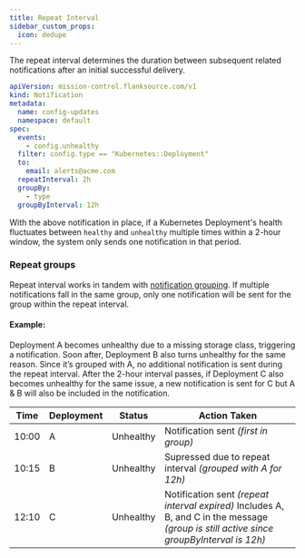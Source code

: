 ```yaml
---
title: Repeat Interval
sidebar_custom_props:
  icon: dedupe
---
```


The repeat interval determines the duration between subsequent related notifications after an initial successful delivery. 

```yaml title="deployment-failed.yaml"
apiVersion: mission-control.flanksource.com/v1
kind: Notification
metadata:
  name: config-updates
  namespace: default
spec:
  events:
    - config.unhealthy
  filter: config.type == "Kubernetes::Deployment"
  to:
    email: alerts@acme.com
  repeatInterval: 2h
  groupBy:
    - type
  groupByInterval: 12h
```

With the above notification in place, if a Kubernetes Deployment's health fluctuates between `healthy` and `unhealthy` multiple times within a 2-hour window, the system only sends one notification in that period.

### Repeat groups

Repeat interval works in tandem with [notification grouping](./grouping.md).
If multiple notifications fall in the same group, only one notification will be sent for the group within the repeat interval.

#### Example:

Deployment A becomes unhealthy due to a missing storage class, triggering a notification.
Soon after, Deployment B also turns unhealthy for the same reason. Since it’s grouped with A, no additional notification is sent during the repeat interval.
After the 2-hour interval passes, if Deployment C also becomes unhealthy for the same issue, a new notification is sent for C but A & B will also be included in the notification.



| Time   | Deployment | Status     | Action Taken                                       |
|--------|------------|------------|----------------------------------------------------|
| 10:00  | A          | Unhealthy  | Notification sent _(first in group)_                 |
| 10:15  | B          | Unhealthy  | Supressed due to repeat interval _(grouped with A for 12h)_ |
| 12:10  | C          | Unhealthy  | Notification sent _(repeat interval expired)_ Includes A, B, and C in the message _(group is still active since groupByInterval is 12h)_ |